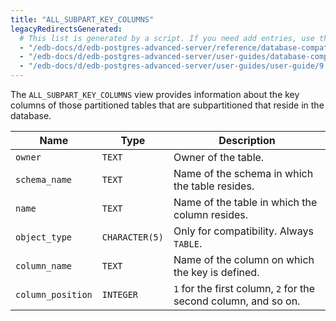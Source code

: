 ```yaml
---
title: "ALL_SUBPART_KEY_COLUMNS"
legacyRedirectsGenerated:
  # This list is generated by a script. If you need add entries, use the `legacyRedirects` key.
  - "/edb-docs/d/edb-postgres-advanced-server/reference/database-compatibility-for-oracle-developers-reference-guide/9.6/Database_Compatibility_for_Oracle_Developers_Reference_Guide.1.123.html"
  - "/edb-docs/d/edb-postgres-advanced-server/user-guides/database-compatibility-for-oracle-developers-guide/9.5/Database_Compatibility_for_Oracle_Developers_Guide.1.238.html"
  - "/edb-docs/d/edb-postgres-advanced-server/user-guides/user-guide/9.5/EDB_Postgres_Enterprise_Guide.1.184.html"
---
```


<div id="all_subpart_key_columns" class="registered_link"></div>

The `ALL_SUBPART_KEY_COLUMNS` view provides information about the key columns of those partitioned tables that are subpartitioned that reside in the database.

| Name              | Type           | Description                                               |
| ----------------- | -------------- | --------------------------------------------------------- |
| `owner`           | `TEXT`         | Owner of the table.                                   |
| `schema_name`     | `TEXT`         | Name of the schema in which the table resides.        |
| `name`            | `TEXT`         | Name of the table in which the column resides.        |
| `object_type`     | `CHARACTER(5)` | Only for compatibility. Always `TABLE`.                   |
| `column_name`     | `TEXT`         | Name of the column on which the key is defined.       |
| `column_position` | `INTEGER`      | `1` for the first column, `2` for the second column, and so on. |
